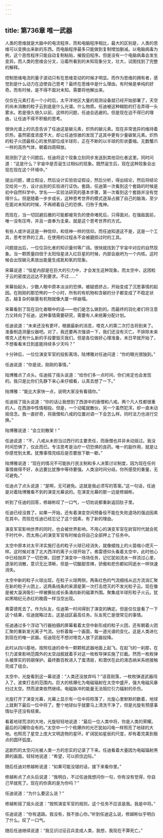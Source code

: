 ```yaml
---
---
---
```

title: 第736章 唯一武器
---



人类的思维就是大脑中的电流程序，而和电脑程序相比，最大的区别是，人类的思维可以变换出来新的东西。而电脑程序最多只能做到复制增加删减。以电脑病毒为例，这个恶性程序只能自动复制粘贴，摧毁旧程序。但是没有一个电脑病毒会发生变异。而人类的思维会分叉，沿着所看到的未知现象分叉，壮大，试图找到了完整的解释。

控制思维电流的量子波动只有在思维变动的时候才明显。而作为思维的拥有者，感觉到是什么动力在迫使自己思考？最终在思维中是什么理由。有时候是单纯的好奇。而有时候，是不得不面对未知。需要将他解出来。

仅仅在元素打击一个小时后，太平洋地区大量的观测设备就已经开始部署了，天空的尚未消散的粒子云到底是什么光谱。什么物质。任迪被这种糊脸的打击弄得一头雾水。若是很久很久以前，这样的问题，任迪会逃避的。但是现在迫不得已的理由，让任迪不得不积极的思考。

很快光谱上的讯息告诉了任迪这是碳元素，炽热的碳元素。现在非常诡异的维持着炽热，虽然密度浓度不大，却让任迪惊骇的发现了这其中更有少量碳氧元素。炽热的粒子火团最核心的发热部位成半球形，正在不断的以半球的形状萎缩。无数蟹爪一样的高热气体，朝着四周释放。

观测到了这个问题后，任迪将这个现象立刻同步发送到其他羽化者这里。同时问道：“这是什么？宇宙中是否诞生过相似的现象。既然诞生后，现在这种现象会出现在现在这个环境中。”

提出问题，建立假设，然后设计实验验证假设，然后分析，得出结论，然后将结论交给另一方，设计出别的实验进行证伪。套路，任迪第一次看到这个套路的时候是初中自然科学中。学名——实验法研究的基本步骤，第一次看到这个套路并没有觉得什么。但是随着一步步成长，这种思考世界的模式逐渐占据了自己的脑海，至少在面对未知的时候，不再顺着自己的恐惧，归咎于鬼神。

而现在，当一切回避后撤的可能都被背负的使命堵死后，只得面对。在强敌面前，唯一没有压垮，并且一直奉为圭臬，就是这个思考世界的方式。

有些人或许说这是一种信仰，和信神一样的信仰。而任迪知道这不是，这是一个工具，思考世界的工具，在使用的过程永不会被磨损过时的工具。

问题提出后，一位位羽化者的知识量何等广阔。很快就找到了宇宙中对应的自然现象。当一颗质量四倍于太阳恒星进入红巨星的时候，内部会崩坍为一个内核。这时候会出现碳元素放出能量生成氮和氧的现象。

宋幕说道：“恒星内部是在巨大的引力中，才会发生这种现象。而太空中，这团粒子云的密度远远达不到要求。不过……”

宋幕抬起头，少数人眼中原本淡淡的恐惧，被疑惑挤占，开始变成了沉思事情的起因。在刚刚的那恐怖的一个小时，所有的有机物和含碳的分子都变成了不稳定状态，越复杂的碳基有机物就像大厦一样崩塌。

宋幕看到了现在羽化者眼中的话——他们是怎么做到的。而最终的羽化者们将注意力又转向了任迪，这种事情需要研究，需要有人来统筹分配计划。

任迪说道：“未来还没有更坏，根据最新的消息，塔克人的第二次打击将到来了。准备制造测量仪器吧。对了，我还要再次强调一下，我们还没有灭亡。不排除未来塔克人还有什么新的手段要毁灭我们。但是各位做好心理准备，末日早就开始了，不想看看末日到底能持续多少天吗？”

十分钟后，一位位演变军官的投影离场，陆博雅对任迪问道：“你的眼光很独到。”

任迪说道：“你是说，刚刚的事情。”

陆博雅点了点头。任迪摇了摇头说道：“给你们多一点时间，你们肯定也会发现的。我只是比你们先静下来心来仔细看，认真去想了一下。”

陆博雅：“能比大家快一点，说明大家没有看错你。”

任迪摇了摇头说道：“你的话让我想到了西游中的唐僧和八戒。两个凡人性都很重的人。在西游中性情相投。但是，一个动辄就散伙，另一个虽然犯浑，却一直未动摇信念。我一直好奇，将唐僧和八戒的位置对调一下会怎么样。同时法力也进行交换。”

陆博雅说道：“会立刻散架！”

任迪说道：“不，八戒从未担当过西行的主要责任，而唐僧也并非未动摇过。我没时间恐惧了，仅此而已。专注思考是治疗一切恐惧的良药。唯一的副作用，就是让你感觉到太累。犹豫事情完结后是否要放下歇一歇。”

陆博雅说道：“现在的情况不可能执行民主制和多人决策讨论制度，因为现在任何事情做得不好，永远要比犹豫中等待要强。人类没时间分歧。你所感受的重量，无可避免。”

任迪点了点头说道：“是啊，无可避免。这就是我必须写的答案。”这一句话，任迪是对着陆博雅看不到的演变光幕说的。在演变光幕的那一边是修越彬。

听到了任迪的回答，修越彬叹了一口气，一切劝说都重新返回肚子里。

任迪已经没救了。如果一开始，还有着演变空间预备役不能在失败退场的强迫因素在其中。而现在任迪已经忘记了这个因素，有了新的理由。

演变军官影响世界的同时，也会被世界影响，不用心的演变军官在尉官时代就会死于时代中，而太用心的演变军官有时候会将自己全部押上了任务中。

太空中原本对太平洋实施打击的粒子火球已经消失，就像蜡烛上的火苗缩小熄灭一样。这时候对准了北大西洋的离子火球开始了。弗雷德仰头看着太空中，此时他心中已经抛弃了一切恐惧，回想了演变中一场场任务，记忆犹如流水一样流过心里，逐渐的消散，意识无比清晰，但是一切酸甜苦辣，骄傲和悲伤都如同逝水一样快速消失。

太空中新的粒子火球出现，在粒子火球两侧，两条红色的气流细线从远方流淌汇聚在新的粒子火团上，这两条线条的来源是第一次打击熄灭的不发光粒子云。现在像是被大漩涡吸引一样被撕扯成长条涌向新的磁罩外围。聚集成半球形粒子火云。犹如黑暗纪元赤红的晚霞一样当空出现。

弗雷德死去了。作为队友，任迪第一时间得到了演变的确定。但是仅仅是看了一下这个结果，任迪就略过去，这是战区最高任务。队友死亡是很常见的事情。

任迪通过多个浮动飞行器拍摄的屏幕看着太空中新形成的粒子火团，还有朝着火团汇聚的重新发光离子气流。分析着每一个画面，每一道光谱的变化。这是人类进化到现在的唯一武器。任迪现在不想对塔克人放下武器投降。

此时从四川基地，按照任迪的命令一颗颗核武器地面上起飞。在起飞的一刹那，在引力波束影响范围外的太空战舰就着手对这一枚枚导弹实施了拦截。然而一枚枚弹头被厚实的钨钢保护。最终数百枚进入了蛋清层，和潜伏在此的液态纳米系统接触完成了组合。

太空中，光旋看到这一幕说道：“人类还没放弃吗？”话音刚落，一枚枚弹道武器闯入了。波束打击的范围内。巨大的核爆化为电磁辐射在太空中盛开，强大电磁风暴扫过太空。然而波束依然继续。电磁脉冲的能量无法阻拦引力辐射的杀伤。

光旋打开了演变光幕，光幕上显示有一位中将陨落了，光旋心里默默的数着，地球上就剩下最后一位中将了。整个地球似乎就要马上清洗干净了，但是光旋有预感事情似乎还没有结束。

看着地球荒凉的大地，光旋轻轻地说道：“最后一位人类中将，你是人类的荣耀。最后的闪耀你会有的。”太空中一个个核爆炸的光芒犹如闪电一样照亮了地球的大地。也照亮了星空上庞大文明造物的星环。旷阔犹如星辰的尺度，却有着完美到极点的圆环弧度。

这剧烈的太空闪光被人类一方的忠实的记录了下来。任迪看着大量因为电磁辐射黑屏的画面。轻轻地说道：“希望，可以抓住边际。”

随后任迪对修越彬说道：“如果可能没错的话，接下来看你里。”

修越彬点了点头后说道：“我明白，不过任迪我想问你一句，你有没有觉得，你自己早就死了。现在的你真的是为你吗？”

任迪说道：“为什么要这么说？”

修越彬摇了摇头说道：“按照演变军官的规则，这个任务不应该是我。我是中将。”

任迪说道：“你有退路。我没有，我不放心你。”听到任迪这么说，修越彬似乎明白了什么。叹了一口气。

随后任迪继续说道：“我见识过征召兵变成人类，我想，我现在不算死亡。”